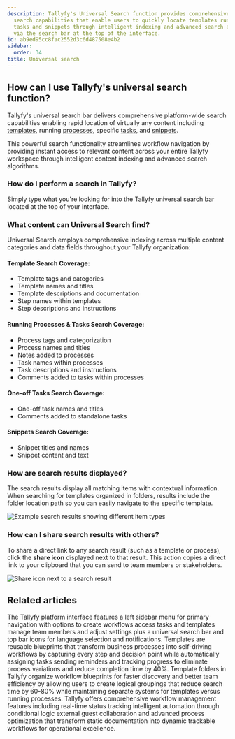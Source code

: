```yaml
---
description: Tallyfy's Universal Search function provides comprehensive platform-wide
  search capabilities that enable users to quickly locate templates running processes
  tasks and snippets through intelligent indexing and advanced search algorithms accessible
  via the search bar at the top of the interface.
id: ab9ed95cc8fac2552d3c6d487508e4b2
sidebar:
  order: 34
title: Universal search
---
```


## How can I use Tallyfy's universal search function?

Tallyfy's universal search bar delivers comprehensive platform-wide search capabilities enabling rapid location of virtually any content including [templates](/products/pro/documenting/templates/), running [processes](/products/pro/tracking-and-tasks/processes/), specific [tasks](/products/pro/tracking-and-tasks/tasks/), and [snippets](/products/pro/documenting/templates/snippets/).

This powerful search functionality streamlines workflow navigation by providing instant access to relevant content across your entire Tallyfy workspace through intelligent content indexing and advanced search algorithms.

### How do I perform a search in Tallyfy?

Simply type what you're looking for into the Tallyfy universal search bar located at the top of your interface.

### What content can Universal Search find?

Universal Search employs comprehensive indexing across multiple content categories and data fields throughout your Tallyfy organization:

#### Template Search Coverage:
*   Template tags and categories
*   Template names and titles
*   Template descriptions and documentation
*   Step names within templates
*   Step descriptions and instructions

#### Running Processes & Tasks Search Coverage:
*   Process tags and categorization
*   Process names and titles
*   Notes added to processes
*   Task names within processes
*   Task descriptions and instructions
*   Comments added to tasks within processes

#### One-off Tasks Search Coverage:
*   One-off task names and titles
*   Comments added to standalone tasks

#### Snippets Search Coverage:
*   Snippet titles and names
*   Snippet content and text

### How are search results displayed?

The search results display all matching items with contextual information. When searching for templates organized in folders, results include the folder location path so you can easily navigate to the specific template.

![Example search results showing different item types](https://screenshots.tallyfy.com/tallyfy%2Fpro%2Fdesktop-light-search-bar-results.png)

### How can I share search results with others?

To share a direct link to any search result (such as a template or process), click the **share icon** displayed next to that result. This action copies a direct link to your clipboard that you can send to team members or stakeholders.

![Share icon next to a search result](https://screenshots.tallyfy.com/tallyfy%2Fpro%2Fdesktop-light-copy-search-result-link.png)


## Related articles
<CardGrid>
<LinkTitleCard header="<b>Tutorials > Navigate Tallyfy</b>" href="/products/pro/tutorials/navigate-tallyfy/" > The Tallyfy platform interface features a left sidebar menu for primary navigation with options to create workflows access tasks and templates manage team members and adjust settings plus a universal search bar and top bar icons for language selection and notifications. </LinkTitleCard>
<LinkTitleCard header="<b>Documenting > Templates</b>" href="/products/pro/documenting/templates/" > Templates are reusable blueprints that transform business processes into self-driving workflows by capturing every step and decision point while automatically assigning tasks sending reminders and tracking progress to eliminate process variations and reduce completion time by 40%. </LinkTitleCard>
<LinkTitleCard header="<b>Templates > Using folders for templates</b>" href="/products/pro/documenting/templates/organize-templates-into-folders/" > Template folders in Tallyfy organize workflow blueprints for faster discovery and better team efficiency by allowing users to create logical groupings that reduce search time by 60-80% while maintaining separate systems for templates versus running processes. </LinkTitleCard>
<LinkTitleCard header="<b>Tutorials > Key features</b>" href="/products/pro/tutorials/features/" > Tallyfy offers comprehensive workflow management features including real-time status tracking intelligent automation through conditional logic external guest collaboration and advanced process optimization that transform static documentation into dynamic trackable workflows for operational excellence. </LinkTitleCard>
</CardGrid>